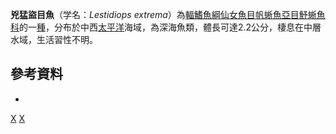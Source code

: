 {{Speciesbox 
| taxon = Lestidiops extrema
| status = NE
| status_system = IUCN3.1
| authority = [[Ege|Ege]], 1953
| synonyms = * ''Lestidium extremum'', Ege, 1953 
|}}
'''兇猛盜目魚'''（学名：''Lestidiops extrema''）為[[輻鰭魚綱|輻鰭魚綱]][[仙女魚目|仙女魚目]][[帆蜥魚亞目|帆蜥魚亞目]][[魣蜥魚科|魣蜥魚科]]的一[[種|種]]，分布於中西[[太平洋|太平洋]]海域，為深海魚類，體長可達2.2公分，棲息在中層水域，生活習性不明。

==參考資料==
*{{FishBase_species|genus=Lestidiops|species=extrema|year=2016|month=7}}

{{Taxonbar|from=Q2692932}}

[[Category:盜目魚屬|X]]
[[Category:1953年描述的鱼类|X]]
